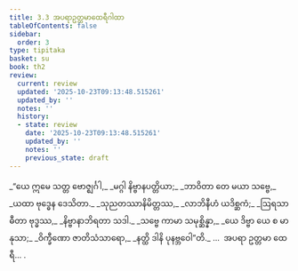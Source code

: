 ```yaml
---
title: 3.3 အပရာဥတ္တမာထေရီဂါထာ
tableOfContents: false
sidebar:
  order: 3
type: tipitaka
basket: su
book: th2
review:
  current: review
  updated: '2025-10-23T09:13:48.515261'
  updated_by: ''
  notes: ''
  history:
  - state: review
    date: '2025-10-23T09:13:48.515261'
    updated_by: ''
    notes: ''
    previous_state: draft
---
```



<ReviewStatus review={frontmatter.review} showDetails={true} />

<HypothesisAnnotation frontmatter={frontmatter} />

<DynamicBreadcrumb />

<Division number="45" book="th2" e="ch" v="19" p="384">

<Paragraph number="78" type="verses" book="th2">
_“ယေ ဣမေ သတ္တ ဗောဇ္ဈင်္ဂါ,_  
_မဂ္ဂါ နိဗ္ဗာနပတ္တိယာ;_  
_ဘာဝိတာ တေ မယာ သဗ္ဗေ,_  
_ယထာ ဗုဒ္ဓေန ဒေသိတာ._  

</Paragraph>

</Division>
<Division number="46" book="th2" e="ch" v="19" p="384">

<Paragraph number="79" type="verses" book="th2">
_သုညတဿာနိမိတ္တဿ,_  
_လာဘိနီဟံ ယဒိစ္ဆကံ;_  
_ဩရသာ ဓီတာ ဗုဒ္ဓဿ,_  
_နိဗ္ဗာနာဘိရတာ သဒါ._  

</Paragraph>

</Division>
<Division number="47" book="th2" e="ch" v="19" p="385">

<Paragraph number="80" type="verses" book="th2">
_သဗ္ဗေ ကာမာ သမုစ္ဆိန္နာ,_  
_ယေ ဒိဗ္ဗာ ယေ စ မာနုသာ;_  
_ဝိက္ခီဏော ဇာတိသံသာရော,_  
_နတ္ထိ ဒါနိ ပုနဗ္ဘဝေါ”တိ._  


</Paragraph>
</Division>

<Paragraph number="81" type="center" book="th2">
…  အပရာ ဥတ္တမာ ထေရီ… .
</Paragraph>
